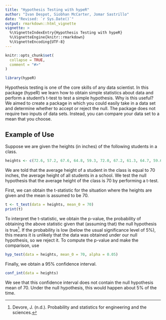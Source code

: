 ```yaml
---
title: "Hypothesis Testing with hypeR"
author: "Ivan Despot, Siobhan McCarter, Jomar Sastrillo"
date: "Revised: `r Sys.Date()`"
output: rmarkdown::html_vignette
vignette: >
  %\VignetteIndexEntry{Hypothesis Testing with hypeR}
  %\VignetteEngine{knitr::rmarkdown}
  %\VignetteEncoding{UTF-8}
---
```


```r
knitr::opts_chunk$set(
  collapse = TRUE,
  comment = "#>"
)
```

```r
library(hypeR)
```

Hypothesis testing is one of the core skills of any data scientist. In this package (hypeR) we learn how to obtain simple statistics about data and perform a student's t-test to test a simple hypothesis. Why is this useful? We aimed to create a package in which you could easily take in a data set and determine whether to accept or reject the null. The package does not require two inputs of data sets. Instead, you can compare your data set to a mean that you choose.  


## Example of Use

Suppose we are given the heights (in inches) of the following students in a class.

```r
heights <- c(72.6, 57.2, 67.6, 64.8, 59.3, 72.0, 67.2, 61.3, 64.7, 59.6)
```

We are told that the average height of a student in the class is equal to 70 inches, the average height of all students in a school. We test the null hypothesis that the average height of the class is 70 by performing a t-test.

First, we can obtain the t-statistic for the situation where the heights are given and the mean is assumed to be 70.

```r
t <- t_test(data = heights, mean_0 = 70)
print(t)
```

To interpret the t-statistic, we obtain the p-value, the probability of obtaining the above statistic given that (assuming that) the null hypothesis is true^[Devore, J. (n.d.). Probability and statistics for engineering and the sciences.]. If the probability is low (below the usual significance level of 5%), this means it is unlikely that the data was obtained under our null hypothesis, so we reject it. To compute the p-value and make the comparison, use

```r
hyp_test(data = heights, mean_0 = 70, alpha = 0.05)
```

Finally, we obtain a 95% confidence interval.

```r
conf_int(data = heights)
```

We see that this confidence interval does not contain the null hypothesis mean of 70. Under the null hypothesis, this would happen about 5% of the time.

